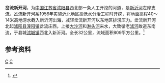 {{Infobox River
  | river_name      = 岔流新开河
  | image_name      =
  | image_size      = 
  | caption         = 
  | origin          = [[江苏省|江苏省]][[沭阳县|沭阳县]][[潼阳镇|潼阳镇]]岔流庄西
  | mouth           = 江苏省沭阳县[[沭城镇|沭城镇]]西北[[新沂河|新沂河]]
  | basin_countries = {{PRC}}
  | length          = 32 公里
  | elevation       = 
  | mouth_elevation = 
  | discharge       = 
  | watershed       = 809 平方公里
}}
'''岔流新开河'''，为[[中国|中国]][[江苏省|江苏省]][[沭阳县|沭阳县]]西北部一条人工开挖的河道，是[[新沂河|新沂河]]左岸支流。岔流新开河系1956年实施沂北地区高低水分治工程时开挖，将地面高程40～14米高地涝水截入新沂河出海，减轻岔流新开河以东地区排涝压力。岔流新开河北起[[沭阳县|沭阳县]][[潼阳镇|潼阳镇]]岔流庄西，上接[[大沙河_(岔流新开河)|大沙河]]和[[淋头河|淋头河]]来水，大致循老[[沭河|沭河]]故道东南流，于县城[[沭城镇|沭城镇]]西北入新沂河。全长32公里，流域面积809平方公里。<ref name="中国河湖大典">{{cite book zh |author=《[[中国河湖大典|中国河湖大典]]》编纂委员会 |title=《中国河湖大典·淮河卷》 |format=M |edition=1 |location=北京 |publisher=中国水利水电出版社 |date=2010年9月 |pages=206页 |id= ISBN 978-7-5084-7953-8}}</ref>
==参考资料==
{{reflist}}
[[Category:沂沭泗河水系|C]]
[[Category:江苏河流|C]]
